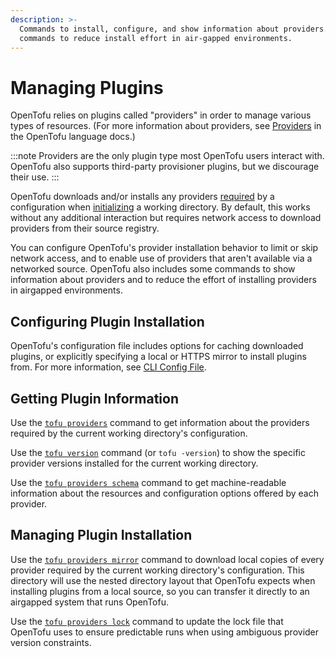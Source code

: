 ```yaml
---
description: >-
  Commands to install, configure, and show information about providers. Also
  commands to reduce install effort in air-gapped environments.
---
```


# Managing Plugins

OpenTofu relies on plugins called "providers" in order to manage various types
of resources. (For more information about providers, see
[Providers](/docs/language/providers) in the OpenTofu
language docs.)

:::note
Providers are the only plugin type most OpenTofu users interact with. OpenTofu also supports third-party provisioner plugins, but
we discourage their use.
:::

OpenTofu downloads and/or installs any providers
[required](/docs/language/providers/requirements) by a configuration
when [initializing](/docs/cli/init) a working directory. By default,
this works without any additional interaction but requires network access to
download providers from their source registry.

You can configure OpenTofu's provider installation behavior to limit or skip
network access, and to enable use of providers that aren't available via a
networked source. OpenTofu also includes some commands to show information
about providers and to reduce the effort of installing providers in airgapped
environments.

## Configuring Plugin Installation

OpenTofu's configuration file includes options for caching downloaded plugins,
or explicitly specifying a local or HTTPS mirror to install plugins from. For
more information, see [CLI Config File](/docs/cli/config/config-file).

## Getting Plugin Information

Use the [`tofu providers`](/docs/cli/commands/providers) command to get information
about the providers required by the current working directory's configuration.

Use the [`tofu version`](/docs/cli/commands/version) command (or
`tofu -version`) to show the specific provider versions installed for the
current working directory.

Use the [`tofu providers schema`](/docs/cli/commands/providers/schema) command to
get machine-readable information about the resources and configuration options
offered by each provider.

## Managing Plugin Installation

Use the [`tofu providers mirror`](/docs/cli/commands/providers/mirror) command to
download local copies of every provider required by the current working
directory's configuration. This directory will use the nested directory layout
that OpenTofu expects when installing plugins from a local source, so you can
transfer it directly to an airgapped system that runs OpenTofu.

Use the [`tofu providers lock`](/docs/cli/commands/providers/lock) command
to update the lock file that OpenTofu uses to ensure predictable runs when
using ambiguous provider version constraints.
